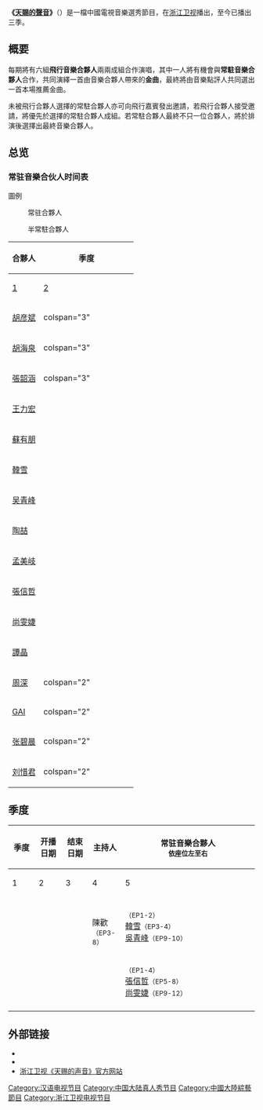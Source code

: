 {{Infobox television
| show_name = 天赐的声音
| original_name = ''{{lang|en|The Treasured Voice}}''
| 图片 = 
| caption = 
| genre = [[真人秀|真人秀]]
| format = 音乐节目
| director = 
| presenter = 聲音推薦人<br>陳歡（第一至三季）<br>[[胡海泉|胡海泉]]（第一至二季）
| judges = 音樂合夥人<br>[[張韶涵|張韶涵]]（第一至三季）<br>[[胡彦斌|胡彦斌]]（第一至三季）<br>[[胡海泉|胡海泉]]（第一至三季）<br>[[王力宏|王力宏]]（第一季）<br>[[蘇有朋|蘇有朋]]（第一季）<br>[[孟美岐|孟美岐]]（第二季）<br>[[陶喆|陶喆]]（第二季）<br>[[張信哲|張信哲]]（第二季）<br>[[尚雯婕|尚雯婕]]（第二季）<br>[[周深|周深]]（第三季）<br>[[GAI|GAI]]（第三季）<br>[[张碧晨|张碧晨]]（第三季）<br>[[刘惜君|刘惜君]]（第三季）
| country = {{中国大陆}}
| language = [[普通话|普通话]]
| broadcaster = {{中国大陆}} [[浙江卫视|浙江卫视]]
| first_aired = 第一季：2020年2月15日
| last_aired = 2020年5月16日<br>第二季：2021年1月15日－2021年4月2日<br>第三季：2022年3月11日－2022年6月3日
| followed_by = [[天赐的声音_(第一季)|天赐的声音第一季]]<br>[[天赐的声音_(第二季)|天赐的声音第二季]]<br>[[天赐的声音_(第三季)|天赐的声音第三季]]
| company = 
| channel = [[浙江卫视|浙江卫视]]
| picture_format = [[SDTV|SDTV]]、[[HDTV|HDTV]]
| first_run = {{中国大陆}}
}}

'''《[[天賜的聲音|天賜的聲音]]》'''（{{lang-en|''The Treasured Voice''}}）是一檔中國電視音樂選秀節目，在[[浙江卫视|浙江卫视]]播出，至今已播出三季。

==概要==
每期將有六組'''飛行音樂合夥人'''兩兩成組合作演唱，其中一人將有機會與'''常駐音樂合夥人'''合作，共同演繹一首由音樂合夥人帶來的'''金曲'''，最終將由音樂點評人共同選出一首本場推薦金曲。

未被飛行合夥人選擇的常駐合夥人亦可向飛行嘉賓發出邀請，若飛行合夥人接受邀請，將優先於選擇的常駐合夥人成組。若常駐合夥人最終不只一位合夥人，將於排演後選擇出最終音樂合夥人。

==总览==
===常驻音樂合伙人时间表===
; 圖例
:{{Color box|#ddffdd|border=darkgray}} 常驻合夥人
:{{Color box|#DAEBFF|border=darkgray}} 半常駐合夥人
{|class="wikitable"
!width="25%" rowspan="2"|合夥人
!width="75%" colspan="3"|季度
|-
!width="25%"|[[天赐的声音_(第一季)|1]]
!width="25%"|[[天赐的声音_(第二季)|2]]
!width="25%"|[[天赐的声音_(第三季)|3]]
|-
![[胡彦斌|胡彦斌]]
!colspan="3" {{cMain|}}
|-
![[胡海泉|胡海泉]]
!colspan="3" {{cMain|}}
|-
![[張韶涵|張韶涵]]
!colspan="3" {{cMain|}}
|-
![[王力宏|王力宏]]
!{{cMain|}}
!{{N/A|}}
!{{N/A|}}
|-
![[蘇有朋|蘇有朋]]
!{{cMain|}}
!{{N/A|}}
!{{N/A|}}
|-
![[韓雪|韓雪]]
!{{cGuest|}}
!{{N/A|}}
!{{N/A|}}
|-
![[吴青峰|吴青峰]]
!{{cGuest|}}
!{{N/A|}}
!{{N/A|}}
|-
![[陶喆|陶喆]]
!{{N/A|}}
!{{cGuest|}}
!{{N/A|}}
|-
![[孟美岐|孟美岐]]
!{{N/A|}}
!{{cGuest|}}
!{{N/A|}}
|-
![[張信哲|張信哲]]
!{{N/A|}}
!{{cGuest|}}
!{{N/A|}}
|-
![[尚雯婕|尚雯婕]]
!{{N/A|}}
!{{cGuest|}}
!{{N/A|}}
|-
![[譚晶|譚晶]]
!{{N/A|}}
!{{cGuest|}}
!{{N/A|}}
|-
![[周深|周深]]
!colspan="2" {{N/A|}}
!{{cMain|}}
|-
![[GAI|GAI]]
!colspan="2" {{N/A|}}
!{{cGuest|}}
|-
![[张碧晨|张碧晨]]
!colspan="2" {{N/A|}}
!{{cGuest|}}
|-
![[刘惜君|刘惜君]]
!colspan="2" {{N/A|}}
!{{cGuest|}}
|}

==季度==
{|class="wikitable" style="text-align:center;width:100%" 
|-style="line-height:16px"
!rowspan="2" style="width:6%"|季度
!rowspan="2" style="width:10%"|开播日期
!rowspan="2" style="width:10%"|结束日期
!rowspan="2" style="width:10%"|主持人
!colspan="6" style="width:50%"|常驻音樂合夥人<br><small>依座位左至右</small>
|-
!width="10%"|1
!width="10%"|2
!width="10%"|3
!width="10%"|4
!width="10%"|5
!width="10%"|6
|-
|{{nowrap|'''[[天赐的声音_(第一季)|第一季]]'''}}
|{{nowrap|2020/2/15}}
|{{nowrap|2020/5/16}}
|{{nowrap|[[胡海泉|胡海泉]]}}<br>陳歡<small>（EP3-8）</small>
|{{nowrap|[[王治平|王治平]]}}<small>（EP1-2）</small><br>[[韓雪|韓雪]]<small>（EP3-4）</small><br>[[吳青峰|吳青峰]]<small>（EP9-10）</small>
|{{nowrap|[[蘇有朋|蘇有朋]]}}<small>（EP1-2、5-11）</small>
|{{nowrap|[[王力宏|王力宏]]}}<small>（EP1-2、6-11）</small>
|{{nowrap|[[胡彦斌|胡彦斌]]}}
|{{nowrap|[[張韶涵|張韶涵]]}}
|{{nowrap|[[胡海泉|胡海泉]]}}<small>（EP3-9）</small>
|-
|{{nowrap|'''[[天赐的声音_(第二季)|第二季]]'''}}
|{{nowrap|2021/1/15}}
|{{nowrap|2021/4/2}}
|rowspan=2|{{nowrap|陳歡}}
|{{nowrap|[[陶喆|陶喆]]}}<small>（EP1-4）</small><br>[[張信哲|張信哲]]<small>（EP5-8）</small><br>[[尚雯婕|尚雯婕]]<small>（EP9-12）</small>
|rowspan=2|{{nowrap|[[張韶涵|張韶涵]]}}
|rowspan=2|{{nowrap|[[胡彦斌|胡彦斌]]}}
|{{nowrap|[[孟美岐|孟美岐]]}}<small>（EP1-4）</small><br>{{nowrap|[[胡海泉|胡海泉]]}}<small>（EP5-12）
|{{nowrap|[[胡海泉|胡海泉]]}}<small>（EP1-4）
|{{nowrap|[[譚晶|譚晶]]}}<small>（EP12）
|-
|{{nowrap|'''[[天赐的声音_(第三季)|第三季]]'''}}
|{{nowrap|2022/3/11}}
|{{nowrap|2022/6/3}}
|{{nowrap|[[周深|周深]]}}
|{{nowrap|[[GAI|GAI]]}}<small>（EP1-3）</small><br>[[張碧晨|張碧晨]]<small>（EP4-9、11-12）</small>
|{{nowrap|[[胡海泉|胡海泉]]}}
|{{nowrap|[[劉惜君|劉惜君]]<small>（EP10-12）</small>
|}

==外部链接==
* {{Weibo|1315706994}}
*{{youtube|channel=UCp8cPvx_Od76EL66vvCnhRA|浙江卫视音乐频道 ZJSTV Music Channel}}
*[http://www.zjstv.com/zcloud/t/tcdsy3.html 浙江卫视《天赐的声音》官方网站] {{Wayback|url=http://www.zjstv.com/zcloud/t/tcdsy3.html |date=20220318172929 }}

[[Category:汉语电视节目|Category:汉语电视节目]]
[[Category:中国大陆真人秀节目|Category:中国大陆真人秀节目]]
[[Category:中國大陸綜藝節目|Category:中國大陸綜藝節目]]
[[Category:浙江卫视电视节目|Category:浙江卫视电视节目]]